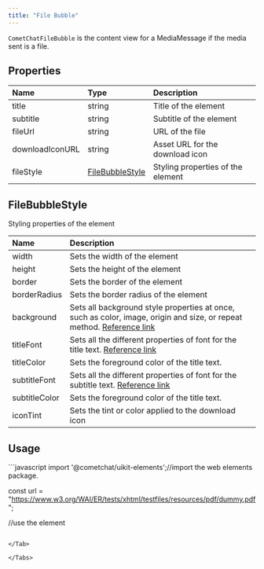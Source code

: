 ```yaml
---
title: "File Bubble"
---
```




`CometChatFileBubble` is the content view for a MediaMessage if the media sent is a file.

## Properties

| Name            | Type                                                                 | Description                       |
| :--------------- | :-------------------------------------------------------------------- | :--------------------------------- |
| title           | string                                                               | Title of the element              |
| subtitle        | string                                                               | Subtitle of the element           |
| fileUrl         | string                                                               | URL of the file                   |
| downloadIconURL | string                                                               | Asset URL for the download icon   |
| fileStyle       | [FileBubbleStyle](/ui-kit/react/v4/file-bubble#filebubblestyle) | Styling properties of the element |

## FileBubbleStyle

Styling properties of the element

| Name          | Description                                                                                                                                                                          |
| :------------- | :------------------------------------------------------------------------------------------------------------------------------------------------------------------------------------ |
| width         | Sets the width of the element                                                                                                                                                        |
| height        | Sets the height of the element                                                                                                                                                       |
| border        | Sets the border of the element                                                                                                                                                       |
| borderRadius  | Sets the border radius of the element                                                                                                                                                |
| background    | Sets all background style properties at once, such as color, image, origin and size, or repeat method. [Reference link](https://developer.mozilla.org/en-US/docs/Web/CSS/background) |
| titleFont     | Sets all the different properties of font for the title text. [Reference link](https://developer.mozilla.org/en-US/docs/Web/CSS/font)                                                |
| titleColor    | Sets the foreground color of the title text.                                                                                                                                         |
| subtitleFont  | Sets all the different properties of font for the subtitle text. [Reference link](https://developer.mozilla.org/en-US/docs/Web/CSS/font)                                             |
| subtitleColor | Sets the foreground color of the title text.                                                                                                                                         |
| iconTint      | Sets the tint or color applied to the download icon                                                                                                                                  |

## Usage

<Tabs>
<Tab title="JavaScript">
```javascript
import '@cometchat/uikit-elements';//import the web elements package.

const url = "https://www.w3.org/WAI/ER/tests/xhtml/testfiles/resources/pdf/dummy.pdf";

//use the element
<cometchat-file-bubble fileURL={url}></cometchat-file-bubble>
```

</Tab>

</Tabs>
